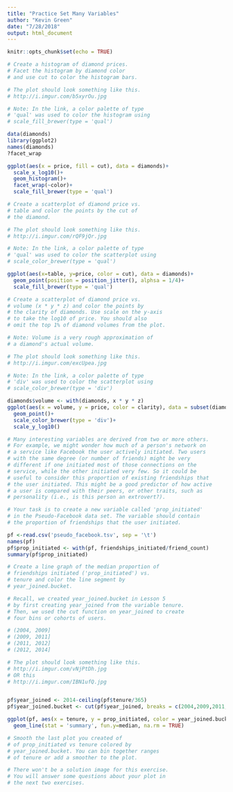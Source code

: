 ```yaml
---
title: "Practice Set Many Variables"
author: "Kevin Green"
date: "7/28/2018"
output: html_document
---
```


```r
knitr::opts_chunk$set(echo = TRUE)
```

```r
# Create a histogram of diamond prices.
# Facet the histogram by diamond color
# and use cut to color the histogram bars.

# The plot should look something like this.
# http://i.imgur.com/b5xyrOu.jpg

# Note: In the link, a color palette of type
# 'qual' was used to color the histogram using
# scale_fill_brewer(type = 'qual')

data(diamonds)
library(ggplot2)
names(diamonds)
?facet_wrap

ggplot(aes(x = price, fill = cut), data = diamonds)+
  scale_x_log10()+
  geom_histogram()+
  facet_wrap(~color)+
  scale_fill_brewer(type = 'qual')


```
```r
# Create a scatterplot of diamond price vs.
# table and color the points by the cut of
# the diamond.

# The plot should look something like this.
# http://i.imgur.com/rQF9jQr.jpg

# Note: In the link, a color palette of type
# 'qual' was used to color the scatterplot using
# scale_color_brewer(type = 'qual')

ggplot(aes(x=table, y=price, color = cut), data = diamonds)+
  geom_point(position = position_jitter(), alphsa = 1/4)+
  scale_fill_brewer(type = 'qual')
```

```r
# Create a scatterplot of diamond price vs.
# volume (x * y * z) and color the points by
# the clarity of diamonds. Use scale on the y-axis
# to take the log10 of price. You should also
# omit the top 1% of diamond volumes from the plot.

# Note: Volume is a very rough approximation of
# a diamond's actual volume.

# The plot should look something like this.
# http://i.imgur.com/excUpea.jpg

# Note: In the link, a color palette of type
# 'div' was used to color the scatterplot using
# scale_color_brewer(type = 'div')

diamonds$volume <- with(diamonds, x * y * z)
ggplot(aes(x = volume, y = price, color = clarity), data = subset(diamonds, volume < quantile(volume, 0.99)))+
  geom_point()+
  scale_color_brewer(type = 'div')+
  scale_y_log10()
```
```r
# Many interesting variables are derived from two or more others.
# For example, we might wonder how much of a person's network on
# a service like Facebook the user actively initiated. Two users
# with the same degree (or number of friends) might be very
# different if one initiated most of those connections on the
# service, while the other initiated very few. So it could be
# useful to consider this proportion of existing friendships that
# the user initiated. This might be a good predictor of how active
# a user is compared with their peers, or other traits, such as
# personality (i.e., is this person an extrovert?).

# Your task is to create a new variable called 'prop_initiated'
# in the Pseudo-Facebook data set. The variable should contain
# the proportion of friendships that the user initiated.

pf <-read.csv('pseudo_facebook.tsv', sep = '\t')
names(pf)
pf$prop_initiated <- with(pf, friendships_initiated/friend_count)
summary(pf$prop_initiated)

```

```r
# Create a line graph of the median proportion of
# friendships initiated ('prop_initiated') vs.
# tenure and color the line segment by
# year_joined.bucket.

# Recall, we created year_joined.bucket in Lesson 5
# by first creating year_joined from the variable tenure.
# Then, we used the cut function on year_joined to create
# four bins or cohorts of users.

# (2004, 2009]
# (2009, 2011]
# (2011, 2012]
# (2012, 2014]

# The plot should look something like this.
# http://i.imgur.com/vNjPtDh.jpg
# OR this
# http://i.imgur.com/IBN1ufQ.jpg


pf$year_joined <- 2014-ceiling(pf$tenure/365)
pf$year_joined.bucket <- cut(pf$year_joined, breaks = c(2004,2009,2011,2012,2014), right = TRUE)

ggplot(pf, aes(x = tenure, y = prop_initiated, color = year_joined.bucket))+
  geom_line(stat = 'summary', fun.y=median, na.rm = TRUE)

```

```r
# Smooth the last plot you created of
# of prop_initiated vs tenure colored by
# year_joined.bucket. You can bin together ranges
# of tenure or add a smoother to the plot.

# There won't be a solution image for this exercise.
# You will answer some questions about your plot in
# the next two exercises.
```


